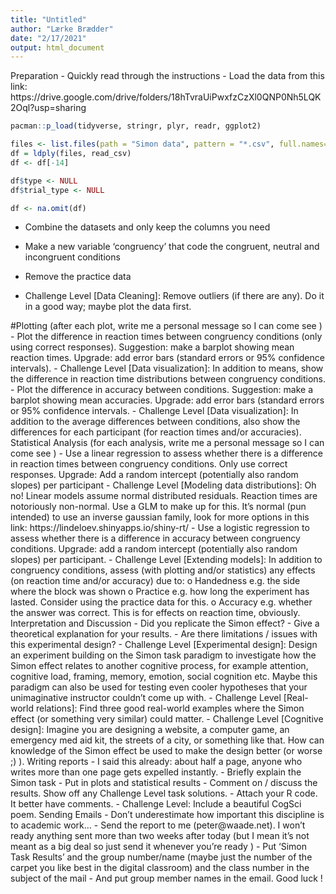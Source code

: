 ```yaml
---
title: "Untitled"
author: "Lærke Brædder"
date: "2/17/2021"
output: html_document
---
```


Preparation
- Quickly read through the instructions
- Load the data from this link: https://drive.google.com/drive/folders/18hTvraUiPwxfzCzXl0QNP0Nh5LQK2Oql?usp=sharing
```r
pacman::p_load(tidyverse, stringr, plyr, readr, ggplot2)

files <- list.files(path = "Simon data", pattern = "*.csv", full.names=TRUE)
df = ldply(files, read_csv)
df <- df[-14]

df$type <- NULL
df$trial_type <- NULL

df <- na.omit(df)

```

- Combine the datasets and only keep the columns you need

- Make a new variable ‘congruency’ that code the congruent, neutral and incongruent
conditions

- Remove the practice data

- Challenge Level [Data Cleaning]: Remove outliers (if there are any). Do it in a good
way; maybe plot the data first.


#Plotting (after each plot, write me a personal message so I can come see )
- Plot the difference in reaction times between congruency conditions (only using
correct responses).
Suggestion: make a barplot showing mean reaction times.
Upgrade: add error bars (standard errors or 95% confidence intervals).
- Challenge Level [Data visualization]: In addition to means, show the difference in
reaction time distributions between congruency conditions.
- Plot the difference in accuracy between conditions.
Suggestion: make a barplot showing mean accuracies.
Upgrade: add error bars (standard errors or 95% confidence intervals.
- Challenge Level [Data visualization]: In addition to the average differences between
conditions, also show the differences for each participant (for reaction times and/or
accuracies).
Statistical Analysis (for each analysis, write me a personal message so I can come see )
- Use a linear regression to assess whether there is a difference in reaction times
between congruency conditions. Only use correct responses.
Upgrade: Add a random intercept (potentially also random slopes) per participant
- Challenge Level [Modeling data distributions]: Oh no! Linear models assume normal
distributed residuals. Reaction times are notoriously non-normal. Use a GLM to make
up for this. It’s normal (pun intended) to use an inverse gaussian family, look for more
options in this link:
https://lindeloev.shinyapps.io/shiny-rt/
- Use a logistic regression to assess whether there is a difference in accuracy between
congruency conditions.
Upgrade: add a random intercept (potentially also random slopes) per participant.
- Challenge Level [Extending models]: In addition to congruency conditions, assess (with
plotting and/or statistics) any effects (on reaction time and/or accuracy) due to:
o Handedness e.g. the side where the block was shown
o Practice e.g. how long the experiment has lasted.
Consider using the practice data for this.
o Accuracy e.g. whether the answer was correct.
This is for effects on reaction time, obviously.
Interpretation and Discussion
- Did you replicate the Simon effect?
- Give a theoretical explanation for your results.
- Are there limitations / issues with this experimental design?
- Challenge Level [Experimental design]: Design an experiment building on the Simon
task paradigm to investigate how the Simon effect relates to another cognitive
process, for example attention, cognitive load, framing, memory, emotion, social
cognition etc.
Maybe this paradigm can also be used for testing even cooler hypotheses that your
unimaginative instructor couldn’t come up with.
- Challenge Level [Real-world relations]: Find three good real-world examples where the
Simon effect (or something very similar) could matter.
- Challenge Level [Cognitive design]: Imagine you are designing a website, a computer
game, an emergency med aid kit, the streets of a city, or something like that. How can
knowledge of the Simon effect be used to make the design better (or worse ;) ).
Writing reports
- I said this already: about half a page, anyone who writes more than one page gets
expelled instantly.
- Briefly explain the Simon task
- Put in plots and statistical results
- Comment on / discuss the results. Show off any Challenge Level task solutions.
- Attach your R code. It better have comments.
- Challenge Level: Include a beautiful CogSci poem.
Sending Emails
- Don’t underestimate how important this discipline is to academic work…
- Send the report to me (peter@waade.net). I won’t ready anything sent more than two
weeks after today (but I mean it’s not meant as a big deal so just send it whenever
you’re ready )
- Put ‘Simon Task Results’ and the group number/name (maybe just the number of the
carpet you like best in the digital classroom) and the class number in the subject of the
mail
- And put group member names in the email.
Good luck !